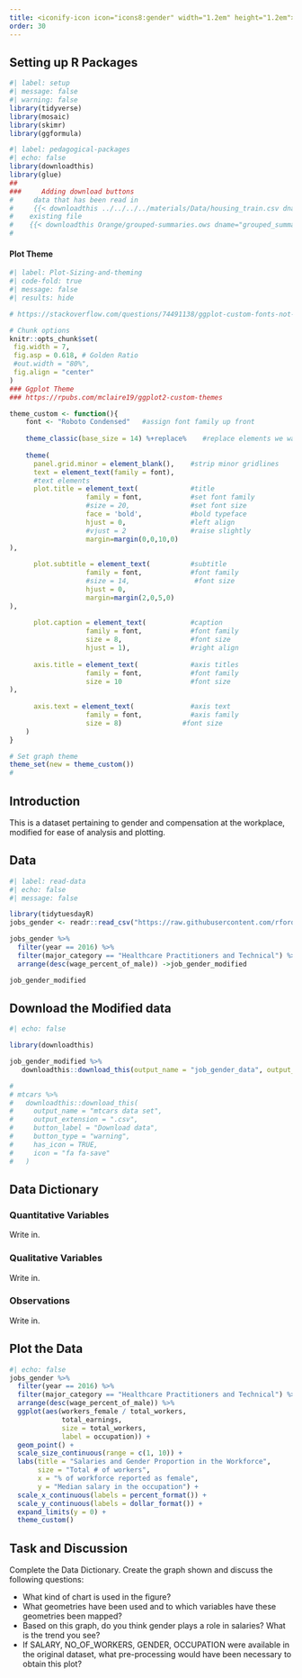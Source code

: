 ```yaml
---
title: <iconify-icon icon="icons8:gender" width="1.2em" height="1.2em"></iconify-icon> Gender at the Work Place
order: 30
---
```


## Setting up R Packages

```r
#| label: setup
#| message: false
#| warning: false
library(tidyverse)
library(mosaic)
library(skimr)
library(ggformula)

```


```r
#| label: pedagogical-packages
#| echo: false
library(downloadthis)
library(glue)
##
###     Adding download buttons
#     data that has been read in
#     {{< downloadthis ../../../../materials/Data/housing_train.csv dname="house_prices" label="Download the House Prices Dataset" icon="database-fill-down" type="info" >}}
#    existing file
#    {{< downloadthis Orange/grouped-summaries.ows dname="grouped_summaries" label="Download the Orange Workflow" icon="database-fill-down" type="info" >}} 
#    
```

#### Plot Theme
```r
#| label: Plot-Sizing-and-theming
#| code-fold: true
#| message: false
#| results: hide

# https://stackoverflow.com/questions/74491138/ggplot-custom-fonts-not-working-in-quarto

# Chunk options
knitr::opts_chunk$set(
 fig.width = 7,
 fig.asp = 0.618, # Golden Ratio
 #out.width = "80%",
 fig.align = "center"
)
### Ggplot Theme
### https://rpubs.com/mclaire19/ggplot2-custom-themes

theme_custom <- function(){ 
    font <- "Roboto Condensed"   #assign font family up front
    
    theme_classic(base_size = 14) %+replace%    #replace elements we want to change
    
    theme(
      panel.grid.minor = element_blank(),    #strip minor gridlines
      text = element_text(family = font),
      #text elements
      plot.title = element_text(             #title
                   family = font,            #set font family
                   #size = 20,               #set font size
                   face = 'bold',            #bold typeface
                   hjust = 0,                #left align
                   #vjust = 2                #raise slightly
                   margin=margin(0,0,10,0)
),               
      
      plot.subtitle = element_text(          #subtitle
                   family = font,            #font family
                   #size = 14,                #font size
                   hjust = 0,
                   margin=margin(2,0,5,0)
),               
      
      plot.caption = element_text(           #caption
                   family = font,            #font family
                   size = 8,                 #font size
                   hjust = 1),               #right align
      
      axis.title = element_text(             #axis titles
                   family = font,            #font family
                   size = 10                 #font size
),
      
      axis.text = element_text(              #axis text
                   family = font,            #axis family
                   size = 8)               #font size
    )
}

# Set graph theme
theme_set(new = theme_custom())
#
```

## Introduction

This is a dataset pertaining to gender and compensation at the workplace, modified for ease of analysis and plotting. 

## Data

```r
#| label: read-data
#| echo: false
#| message: false

library(tidytuesdayR)
jobs_gender <- readr::read_csv("https://raw.githubusercontent.com/rfordatascience/tidytuesday/master/data/2019/2019-03-05/jobs_gender.csv")

jobs_gender %>%
  filter(year == 2016) %>%
  filter(major_category == "Healthcare Practitioners and Technical") %>%
  arrange(desc(wage_percent_of_male)) ->job_gender_modified

job_gender_modified

```

## Download the Modified data

```r
#| echo: false

library(downloadthis)

job_gender_modified %>% 
   downloadthis::download_this(output_name = "job_gender_data", output_extension = ".csv", button_label = "Job and Gender Data", button_type = "default", icon = "fa fa-save")

# 
# mtcars %>%
#   downloadthis::download_this(
#     output_name = "mtcars data set",
#     output_extension = ".csv",
#     button_label = "Download data",
#     button_type = "warning",
#     has_icon = TRUE,
#     icon = "fa fa-save"
#   )
```
## Data Dictionary
::: callout-note
### Quantitative Variables
Write in.

:::

::: callout-note
### Qualitative Variables
Write in.

:::

::: callout-note
### Observations
Write in.

:::


## Plot the Data

```r
#| echo: false
jobs_gender %>%
  filter(year == 2016) %>%
  filter(major_category == "Healthcare Practitioners and Technical") %>%
  arrange(desc(wage_percent_of_male)) %>%
  ggplot(aes(workers_female / total_workers,
             total_earnings,
             size = total_workers,
             label = occupation)) +
  geom_point() +
  scale_size_continuous(range = c(1, 10)) +
  labs(title = "Salaries and Gender Proportion in the Workforce",
       size = "Total # of workers",
       x = "% of workforce reported as female",
       y = "Median salary in the occupation") +
  scale_x_continuous(labels = percent_format()) +
  scale_y_continuous(labels = dollar_format()) +
  expand_limits(y = 0) + 
  theme_custom()

```

## Task and Discussion
Complete the Data Dictionary.
Create the graph shown and discuss the following questions:

-   What kind of chart is used in the figure?
-   What geometries have been used and to which variables have these geometries been mapped?
-   Based on this graph, do you think gender plays a role in salaries? What is the trend you see?
-   If SALARY, NO_OF_WORKERS, GENDER, OCCUPATION were available in the original dataset, what pre-processing would have been necessary to obtain this plot?

